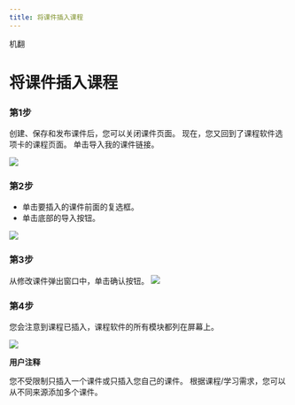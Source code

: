 ```yaml
--- 
title: 将课件插入课程 
--- 
```



机翻
 # 将课件插入课程 

 ### 第1步 
 创建、保存和发布课件后，您可以关闭课件页面。 现在，您又回到了课程软件选项卡的课程页面。 
 单击导入我的课件链接。 
 
![](/img/ulearning/teacher/prepare28.png)

 ### 第2步 
 - 单击要插入的课件前面的复选框。 
 - 单击底部的导入按钮。 

![](/img/ulearning/teacher/prepare29.png)

 ### 第3步 
 
 从修改课件弹出窗口中，单击确认按钮。 
![](/img/ulearning/teacher/prepare30.png)

 ### 第4步 

 您会注意到课程已插入，课程软件的所有模块都列在屏幕上。 

![](/img/ulearning/teacher/prepare31.png)

 **用户注释** 

 您不受限制只插入一个课件或只插入您自己的课件。 根据课程/学习需求，您可以从不同来源添加多个课件。
